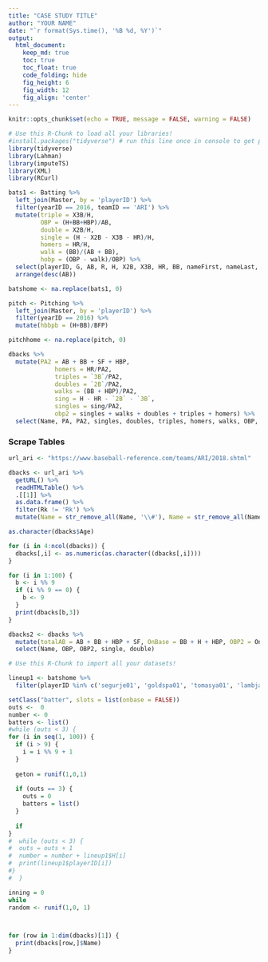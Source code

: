 ```yaml
---
title: "CASE STUDY TITLE"
author: "YOUR NAME"
date: "`r format(Sys.time(), '%B %d, %Y')`"
output:
  html_document:  
    keep_md: true
    toc: true
    toc_float: true
    code_folding: hide
    fig_height: 6
    fig_width: 12
    fig_align: 'center'
---
```


```r
knitr::opts_chunk$set(echo = TRUE, message = FALSE, warning = FALSE)
```

```r
# Use this R-Chunk to load all your libraries!
#install.packages("tidyverse") # run this line once in console to get package
library(tidyverse)
library(Lahman)
library(imputeTS)
library(XML)
library(RCurl)

bats1 <- Batting %>%
  left_join(Master, by = 'playerID') %>%
  filter(yearID == 2016, teamID == 'ARI') %>%
  mutate(triple = X3B/H, 
         OBP = (H+BB+HBP)/AB, 
         double = X2B/H, 
         single = (H - X2B - X3B - HR)/H, 
         homers = HR/H,
         walk = (BB)/(AB + BB),
         hobp = (OBP - walk)/OBP) %>%
  select(playerID, G, AB, R, H, X2B, X3B, HR, BB, nameFirst, nameLast, walk, single, double, triple, homers, OBP, hobp) %>%
  arrange(desc(AB))

batshome <- na.replace(bats1, 0)

pitch <- Pitching %>%
  left_join(Master, by = 'playerID') %>%
  filter(yearID == 2016) %>%
  mutate(hbbpb = (H+BB)/BFP)

pitchhome <- na.replace(pitch, 0)

dbacks %>%
  mutate(PA2 = AB + BB + SF + HBP,
             homers = HR/PA2,
             triples = `3B`/PA2,
             doubles = `2B`/PA2,
             walks = (BB + HBP)/PA2,
             sing = H - HR - `2B` - `3B`,
             singles = sing/PA2,
             obp2 = singles + walks + doubles + triples + homers) %>%
  select(Name, PA, PA2, singles, doubles, triples, homers, walks, OBP, obp2)

```

### Scrape Tables

```r
url_ari <- "https://www.baseball-reference.com/teams/ARI/2018.shtml"

dbacks <- url_ari %>%
  getURL() %>%
  readHTMLTable() %>%
  .[[1]] %>%
  as.data.frame() %>%
  filter(Rk != 'Rk') %>%
  mutate(Name = str_remove_all(Name, '\\#'), Name = str_remove_all(Name, '\\*'))

as.character(dbacks$Age)

for (i in 4:ncol(dbacks)) {
  dbacks[,i] <- as.numeric(as.character((dbacks[,i])))
}

for (i in 1:100) {
  b <- i %% 9
  if (i %% 9 == 0) {
    b <- 9
  }
  print(dbacks[b,3])
}

dbacks2 <- dbacks %>%
  mutate(totalAB = AB + BB + HBP + SF, OnBase = BB + H + HBP, OBP2 = OnBase/totalAB, oneb = H - dbacks$`2B` - dbacks$`3b` - HR, double = dbacks$`2B`/totalAB, single =  ) %>%
  select(Name, OBP, OBP2, single, double)
```



```r
# Use this R-Chunk to import all your datasets!

lineup1 <- batshome %>%
  filter(playerID %in% c('segurje01', 'goldspa01', 'tomasya01', 'lambja01', 'drurybr01', 'owingch01', 'castiwe01', 'bournmi01', 'ahmedni01'))

```

```r

setClass("batter", slots = list(onbase = FALSE))
outs <-  0
number <- 0
batters <- list()
#while (outs < 3) {
for (i in seq(1, 100)) {
  if (i > 9) {
    i = i %% 9 + 1
  }
  
  geton = runif(1,0,1)
  
  if (outs == 3) {
    outs = 0
    batters = list()
  }
  
  if 
}
#  while (outs < 3) {
#  outs = outs + 1
#  number = number + lineup1$H[i]
#  print(lineup1$playerID[i])
#}
#  } 

inning = 0
while
random <- runif(1,0, 1)



for (row in 1:dim(dbacks)[1]) {
  print(dbacks[row,]$Name)
}

```





